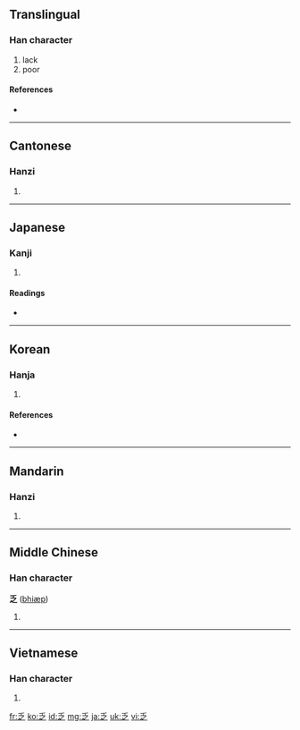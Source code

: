==Translingual==
===Han character===
{{Han char|rn=4|rad=丿|as=04|sn=5|four=2030<sub>7</sub>|canj=竹戈弓人 (HINO)|ids=⿱[[丿]][[之]]}}

# lack
# poor

====References====
* {{Han ref|kx=0082.100|dkj=00133|hdz=10034.030|uh=4E4F|ud=20047|bh=A546|bd=42310}}

----

==Cantonese==

===Hanzi===
{{yue-hanzi|jyut=|y=fat6}}

# {{defn|Cantonese|sort=丿04}}

----

==Japanese==

===Kanji===
{{ja-kanji|grade=c|rs=丿04}}

# {{defn|Japanese}}

====Readings====
* {{ja-readings|on=[[ぼう]] (bō)|kun=[[とぼしい]] (toboshii)}}

----

==Korean==

===Hanja===
{{ko-hanja|hangeul=핍|rv=pip|mr=p'ip|eumhun=모자랄|ehrv=mojaral|ehmr=mojaral|ehy=}}

# {{defn|Korean|sort=丿04}}

====References====
* {{Hanja ref|nav=12238}}

----

==Mandarin==

===Hanzi===
{{cmn-hanzi|pin=[[fá]] ([[fa2]]), [[luò]] ([[luo4]]), [[yào]] ([[yao4]]), [[yuè]] ([[yue4]])|wg=fa<sup>2</sup>, lo<sup>4</sup>, yao<sup>4</sup>, yüeh<sup>4</sup>}}

# {{defn|Mandarin|sort=丿04}}

----

==Middle Chinese==

===Han character===
'''乏''' ([[bhiæp]])

# {{defn|Middle Chinese|sort=丿04}}

----

==Vietnamese==

===Han character===
{{vi-hantu|phạp|rs=丿04}}

# {{defn|Vietnamese|sort=丿04}}

[[fr:乏]]
[[ko:乏]]
[[id:乏]]
[[mg:乏]]
[[ja:乏]]
[[uk:乏]]
[[vi:乏]]